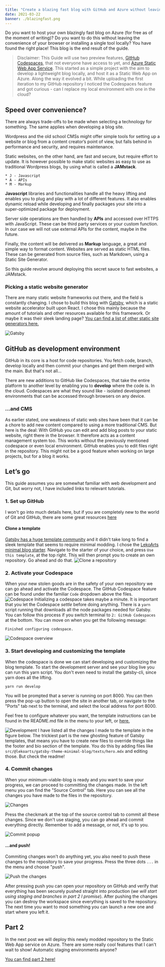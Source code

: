 ```yaml
---
title: "Create a blazing fast blog with GitHub and Azure without leaving your browser (part 1)"
date: 2021-03-22
banner: ./blazingfast.png
---
```

Do you want to host your own blazingly fast blog on Azure (for free as of the moment of writing)? Do you want to do this without leaving the convenience of your browser or installing a single tool locally? You have found the right place! This blog is the end result of the guide.

> Disclaimer: This Guide will use two preview features, [GitHub Codespaces](https://github.com/features/codespaces), that not everyone have access to yet, and [Azure Static Web App Service](https://azure.microsoft.com/en-us/services/app-service/static/). 
This started as a simple project with the aim to develop a lightweight blog locally, and host it as a Static Web App on Azure. Along the way it evolved a bit. While uploading the first iteration to my GitHub repository I noticed the Codespaces feature and got curious - can I replace my local environment with one in the cloud?

## Speed over convenience?
There are always trade-offs to be made when selecting a technology for something. The same applies when developing a blog site. 

Wordpress and the old school CMSs might offer simple tools for setting up a website or blog from a content creator’s point of view, but falls behind in performance and security, and requires maintenance. 

Static websites, on the other hand, are fast and secure, but require effort to update. It is however possible to make static websites as easy to use as traditional Wordpress blogs, by using what is called a **JAMstack**. 
```
* J - Javascript
* A - APIs
* M - Markup
```
**Javascript** libraries and functionalities handle all the heavy lifting and enables you to plug and play with a lot of different features. It also enables dynamic reload while developing and finally packages your site into a super-optimized package for deployment.

Server side operations are then handled by **APIs** and accessed over HTTPS with JavaScript. These can be third party services or your custom function. In our case we will not use external APIs for the content, maybe in the future.

Finally, the content will be delivered as **Markup** language, a great and simple way to format content. Websites are served as static HTML files. These can be generated from source files, such as Markdown, using a Static Site Generator.

So this guide revolve around deploying this secret sauce to fast websites, a JAMstack.

### Picking a static website generator
There are many static website frameworks out there, and the field is constantly changing. I chose to build this blog with [Gatsby](https://www.gatsbyjs.com/), which is a static website accelerator built upon React. I chose this mainly because the amount of tutorials and other resources available for this framework. Or maybe it was their sleek landing page? [You can find a list of other static site generators here.](https://jamstack.org/generators/)

![Gatsby](./gatsby.png)

## GitHub as development environment
GitHub in its core is a host for code repositories. You fetch code, branch, develop locally and then commit your changes and get them merged with the main. But that's not all...

There are new additions to GitHub like Codespaces, that take the entire platform to another level by enabling you to **develop** where the code is. In the cloud. Codespaces are what they sound like - isolated development environments that can be accessed through browsers on any device.

### ...and CMS
As earlier stated, one weakness of static web sites have been that it can be a chore to add new content compared to using a more traditional CMS. But here is the deal: With GitHub you can edit and add blog posts to your static website, right there in the browser. It therefore acts as a content management system too. This works without the previously mentioned codespace or even local environment. GitHub enables you to edit files right in the repository. This might not be a good feature when working on large projects, but for a blog it works. 

## Let’s go
This guide assumes you are somewhat familiar with web development and Git, but worry not, I have included links to relevant tutorials.

### 1. Set up GitHub
I won't go into much details here, but if you are completely new to the world of Git and GitHub, there are some great resources [here](https://guides.github.com/activities/hello-world/)

#### Clone a template
[Gatsby has a huge template community](https://www.gatsbyjs.com/starters/?) and it didn't take long to find a sleek template that seems to require minimal modding. I chose the [LekoArts minimal blog starter](https://github.com/LekoArts/gatsby-starter-minimal-blog). Navigate to the starter of your choice, and press `Use this template`, at the top right. This will then prompt you to create an own repository. Go ahead and do that.
![Clone a repository](./clone.png)

### 2. Activate your Codespace
When your new stolen goods are in the safety of your own repository we can go ahead and activate the Codespace. The GitHub Codespace feature can be found under the familiar `Code` dropdown above the files.
![Codespace](./codespacesorclone.png)
Initializing a codespace takes maybe a minute. 
It is important that you let the Codespace *settle* before doing anything. There is a `yarn` script running that downloads all the node packages needed for Gatsby. You can follow this process if you switch terminal to `2: GitHub Codespaces` at the bottom. You can move on when you get the following message:
```
Finished configuring codespace.
```
![Codespace overview](./codespaces_buildcomplete.png)

### 3. Start developing and customizing the template
When the codespace is done we can start developing and customizing the blog template. To start the development server and see your blog live you can run this yarn script. You don't even need to install the gatsby-cli, since yarn does all the lifting.

```
yarn run develop
```
You will be prompted that a server is running on port 8000. You can then press the pop-up button to open the site in another tab, or navigate to the "Ports" tab next to the terminal, and select the local address for port 8000.

Feel free to configure whatever you want, the template instructions can be found in the README.md file in the menu to your left, or [here.](https://github.com/LekoArts/gatsby-starter-minimal-blog)

![Development](./sidebyside.png)
I have listed all the changes I made to the template in the figure below. The trickiest part is the new ghosting feature of Gatsby templates, that means you have to create new files to override things like the footer and bio section of the template. You do this by adding files like `src/@lekoarts/gatsby-theme-minimal-blog/texts/hero.mdx` and editing those. But check the readme!

### 4. Commit changes
When your minimum-viable-blog is ready and you want to save your progress, we can proceed to committing the changes made. In the left menu you can find the "Source Control" tab. Here you can see all the changes you have made to the files in the repository. 

![Changes](./commit1.png)

Press the checkmark at the top of the source control tab to commit all these changes. Since we don't use staging, you can go ahead and commit everything directly. Remember to add a message, or not, it's up to you. 

![Commit popup](./commitpopup.png)

#### ...and push!
Commiting changes won't do anything yet, you also need to push these changes to the repository to save your progress. Press the three dots `...` in the menu and choose "push". 

![Push the changes](./push.png)

After pressing push you can open your repository on GitHub and verify that everything has been securely pushed straight into production (*we will start using staging and branches in part 2 I promise*). After pushing the changes you can destroy the workspace since everything is saved to the repository. The next time you want to mod something you can launch a new one and start where you left it.

## Part 2
In the next post we will deploy this newly modded repository to the Static Web App service on Azure. There are some really cool features that I can't wait to show! Automatic staging environments anyone? 

[You can find part 2 here!](https://lukaslund.in/create-a-blazing-fast-blog-with-git-hub-and-azure-without-leaving-your-browser-part-2)

